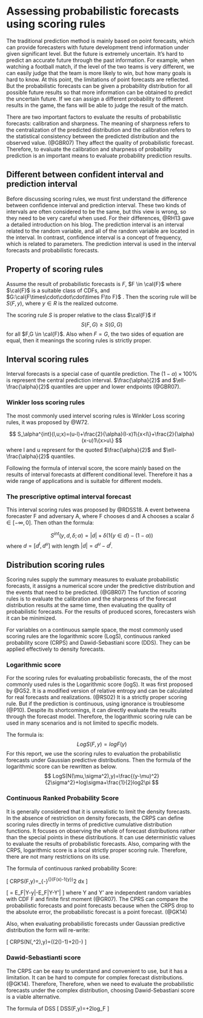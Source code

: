 # Assessing probabilistic forecasts using scoring rules

The traditional prediction method is mainly based on point forecasts, which can provide forecasters with future development trend information under given significant level. But the future is extremely uncertain. It's hard to predict an accurate future through the past information. For example, when watching a football match, if the level of the two teams is very different, we can easily judge that the team is more likely to win, but how many goals is hard to know. At this point, the limitations of point forecasts are reflected. But the probabilistic forecasts can be given a probability distribution for all possible future results so that more information can be obtained to predict the uncertain future. If we can assign a different probability to different results in the game, the fans will be able to judge the result of the match.

There are two important factors to evaluate the results of probabilistic forecasts: calibration and sharpness. The meaning of sharpness refers to the centralization of the predicted distribution and the calibration refers to the statistical consistency between the predicted distribution and the observed value. (@GBR07) They affect the quality of probabilistic forecast. Therefore, to evaluate the calibration and sharpness of probability prediction is an important means to evaluate probability prediction results.

## Different between confident interval and prediction interval

Before discussing scoring rules, we must first understand the difference between confidence interval and prediction interval. These two kinds of intervals are often considered to be the same, but this view is wrong, so they need to be very careful when used. For their differences, @RH13 gave a detailed introduction on his blog. The prediction interval is an interval related to the random variable, and all of the random variable are located in the interval. In contrast, confidence interval is a concept of frequency, which is related to parameters. The prediction interval is used in the interval forecasts and probabilistic forecasts.

## Property of scoring rules

Assume the result of probabilistic forecasts is $F$, $F \in \cal{F}$ where $\cal{F}$ is a suitable class of CDFs, and $G:\cal{F\times\cdot\cdot\cdot\times F\to F}$ . Then the scoring rule will be $S(F,y)$, where $y \in R$ is the realized outcome.

The scoring rule $S$ is proper relative to the class $\cal{F}$ if $$S(F,G)\geq S(G,G)$$ for all $F,G \in \cal{F}$. Also when $F=G$, the two sides of equation are equal, then it meanings the scoring rules is strictly proper.


## Interval scoring rules


Interval forecasts is a special case of quantile prediction. The $(1-\alpha)\times100\%$ is represent the central prediction interval. $\frac{\alpha}{2}$ and $\ell-\frac{\alpha}{2}$ quantiles are upper and lower endpoints (@GBR07).

### Winkler loss scoring rules

The most commonly  used intervel scoring rules is Winkler Loss scoring rules, it was proposed by @W72. 

$$
  S_\alpha^{int}(l,u;x)=(u-l)+\frac{2}{\alpha}(l-x)1\{x<l\}+\frac{2}{\alpha}(x-u)1\{x>u\}
$$
where l and u represent for the quoted $\frac{\alpha}{2}$ and $\ell-\frac{\alpha}{2}$ quantiles.

Following the formula of interval score, the score mainly based on the results of interval forecasts at different conditional level. Therefore it has a wide range of applications and is suitable for different models. 


### The prescriptive optimal interval forecast

This interval scoring rules was proposed by @RDSS18. A event betweena forecaster F and adversary A, where F chooses d and A chooses a scalar $\delta\in[-\infty,0]$. Then othan the formula:

$$
  S^{int}(y,d,\delta;\alpha)=|d|+\delta(1\{y\in{d}\}-(1-\alpha))
$$
where $d=[d^l,d^u]$ with length $|d|=d^u-d^l$.

## Distribution scoring rules

Scoring rules supply the summary measures to evaluate probabilistic forecasts, it assigns a numerical score under the predictive distribution and the events that need to be predicted. (@GBR07) The function of scoring rules is to evaluate the calibration and the sharpness of the forecast distribution results at the same time, then evaluating the quality of probabilistic forecasts. For the results of produced scores, forecasters wish it can be minimized. 

For variables on a continuous sample space, the most commonly used scoring rules are the logarithmic score (LogS), continuous ranked probability score (CRPS) and Dawid-Sebastiani score (DDS). They can be applied effectively to density forecasts. 

### Logarithmic score

For the scoring rules for evaluating probabilistic forecasts, the of the most commonly used rules is the Logarithmic score (logS). It was first proposed by @G52. It is a modified version of relative entropy and can be calculated for real forecasts and realizations. (@RS02) It is a strictly proper scoring rule. But if the prediction is continuous, using ignorance is troublesome (@P10). Despite its shortcomings, it can directly evaluate the results through the forecast model. Therefore, the logarithmic scoring rule can be used in many scenarios and is not limited to specific models. 

The formula is:
 $$
      LogS(F,y)=logF(y)
  $$
For this report, we use the scoring rules to evaluation the probabilistic forecasts under Gaussian predictive distributions. Then the formula of the logarithmic score can be rewritten as below.
  $$
      LogS(N(\mu,\sigma^2),y)=\frac{(y-\mu)^2}{2\sigma^2}+log\sigma+\frac{1}{2}log2\pi
  $$

### Continuous Ranked Probability Score

It is generally considered that it is unrealistic to limit the density forecasts. In the absence of restriction on density forecasts, the CRPS can define scoring rules directly in terms of predictive cumulative distribution functions. It focuses on observing the whole of forecast distributions rather than the special points in these distributions. It can use deterministic values to evaluate the results of probabilistic forecasts. Also, comparing with the CRPS, logarithmic score is a local strictly proper scoring rule. Therefore, there are not many restrictions on its use. 

The formula of continuous ranked probability Score:

   \[
       CRPS(F,y)=\int_{-\infty}^{\infty}(F(x)-1\left\{y\leq{x}\right\})^2 dx
   \]

  \[
    = E_F|Y-y|-\frac{1}{2}E_F|Y-Y'|
  \]
where Y and Y' are independent random variables with CDF F and finite first moment (@GR07). The CPRS can compare the probabilistic forecasts and point forecasts because when the CRPS drop to the absolute error, the probabilistic forecast is a point forecast. (@GK14)

Also, when evaluating probabilistic forecasts under Gaussian predictive distribution the form will re-write:

   \[
       CRPS(N(\mu,\sigma^2),y)=\sigma\left(\frac{y-\mu}{\sigma}\left(2\Phi\left(\frac{y-\mu}{\sigma}\right)-1\right)+2\varphi\left(\frac{y-\mu}{\sigma}\right)-\frac{1}{\sqrt{\pi}}\right)
  \]

### Dawid-Sebastianti score

The CRPS can be easy to understand and convenient to use, but it has a limitation. It can be hard to compute for complex forecast distributions. (@GK14). Therefore, Therefore, when we need to evaluate the probabilistic forecasts under the complex distribution, choosing Dawid-Sebastiani score is a viable alternative. 

The formula of DSS
  \[
     DSS(F,y)=\frac{(y-\mu_F)^2}{\sigma_F^2}+2log\sigma_F
  \]

